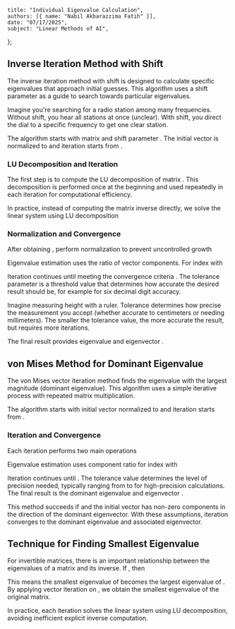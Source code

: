     title: "Individual Eigenvalue Calculation",
    authors: [{ name: "Nabil Akbarazzima Fatih" }],
    date: "07/17/2025",
    subject: "Linear Methods of AI",
};

## Inverse Iteration Method with Shift

The inverse iteration method with shift is designed to calculate specific eigenvalues that approach initial guesses. This algorithm uses a shift parameter <InlineMath math="\mu" /> as a guide to search towards particular eigenvalues.

Imagine you're searching for a radio station among many frequencies. Without shift, you hear all stations at once (unclear). With shift, you direct the dial to a specific frequency to get one clear station.

The algorithm starts with matrix <InlineMath math="A \in \mathbb{R}^{n \times n}" /> and shift parameter <InlineMath math="\mu \in \mathbb{R}" />. The initial vector <InlineMath math="w_0 \in \mathbb{R}^n" /> is normalized to <InlineMath math="\hat{w}_0 := w_0/\|w_0\|" /> and iteration starts from <InlineMath math="k := 0" />.

### LU Decomposition and Iteration

The first step is to compute the LU decomposition of matrix <InlineMath math="A - \mu \cdot I" />. This decomposition is performed once at the beginning and used repeatedly in each iteration for computational efficiency.

<MathContainer>
<BlockMath math="w_{k+1} := (A - \mu \cdot I)^{-1} \cdot \hat{w}_k" />
</MathContainer>

In practice, instead of computing the matrix inverse directly, we solve the linear system using LU decomposition

<MathContainer>
<BlockMath math="(A - \mu \cdot I) \cdot w_{k+1} = \hat{w}_k" />
</MathContainer>

### Normalization and Convergence

After obtaining <InlineMath math="w_{k+1}" />, perform normalization to prevent uncontrolled growth

<MathContainer>
<BlockMath math="\hat{w}_{k+1} := w_{k+1}/\|w_{k+1}\|" />
</MathContainer>

Eigenvalue estimation uses the ratio of vector components. For index <InlineMath math="j" /> with <InlineMath math="(\hat{w}_k)_j \neq 0" />

<MathContainer>
<BlockMath math="\lambda := (w_{k+1})_j / (\hat{w}_k)_j" />
</MathContainer>

Iteration continues until meeting the convergence criteria <InlineMath math="|1/\lambda - 1/\lambda_{\text{old}}| \leq \text{tolerance}" />. The tolerance parameter is a threshold value that determines how accurate the desired result should be, for example <InlineMath math="10^{-6}" /> for six decimal digit accuracy.

Imagine measuring height with a ruler. Tolerance determines how precise the measurement you accept (whether accurate to centimeters or needing millimeters). The smaller the tolerance value, the more accurate the result, but requires more iterations.

The final result provides eigenvalue <InlineMath math="1/\lambda + \mu" /> and eigenvector <InlineMath math="\hat{w}_k" />.

## von Mises Method for Dominant Eigenvalue

The von Mises vector iteration method finds the eigenvalue with the largest magnitude (dominant eigenvalue). This algorithm uses a simple iterative process with repeated matrix multiplication.

The algorithm starts with initial vector <InlineMath math="w_0 \in \mathbb{R}^n" /> normalized to <InlineMath math="\hat{w}_0 := w_0/\|w_0\|" /> and iteration starts from <InlineMath math="k := 0" />.

### Iteration and Convergence

Each iteration performs two main operations

<MathContainer>
<BlockMath math="w_{k+1} := A \cdot \hat{w}_k" />
<BlockMath math="\hat{w}_{k+1} := w_{k+1}/\|w_{k+1}\|" />
</MathContainer>

Eigenvalue estimation uses component ratio for index <InlineMath math="j" /> with <InlineMath math="(\hat{w}_k)_j \neq 0" />

<MathContainer>
<BlockMath math="\lambda := (w_{k+1})_j / (\hat{w}_k)_j" />
</MathContainer>

Iteration continues until <InlineMath math="|\lambda - \lambda_{\text{old}}| \leq \text{tolerance}" />. The tolerance value determines the level of precision needed, typically ranging from <InlineMath math="10^{-8}" /> to <InlineMath math="10^{-12}" /> for high-precision calculations. The final result is the dominant eigenvalue <InlineMath math="\lambda" /> and eigenvector <InlineMath math="\hat{w}_k" />.

This method succeeds if <InlineMath math="|\lambda_1| > |\lambda_2|" /> and the initial vector <InlineMath math="w_0" /> has non-zero components in the direction of the dominant eigenvector. With these assumptions, iteration converges to the dominant eigenvalue <InlineMath math="\lambda_1" /> and associated eigenvector.

## Technique for Finding Smallest Eigenvalue

For invertible matrices, there is an important relationship between the eigenvalues of a matrix and its inverse. If <InlineMath math="A \cdot v_n = \lambda_n \cdot v_n" />, then

<MathContainer>
<BlockMath math="A^{-1} \cdot v_n = \frac{1}{\lambda_n} \cdot v_n" />
</MathContainer>

This means the smallest eigenvalue of <InlineMath math="A" /> becomes the largest eigenvalue of <InlineMath math="A^{-1}" />. By applying vector iteration on <InlineMath math="A^{-1}" />, we obtain the smallest eigenvalue of the original matrix.

In practice, each iteration solves the linear system <InlineMath math="A \cdot w_{k+1} = \hat{w}_k" /> using LU decomposition, avoiding inefficient explicit inverse computation.
